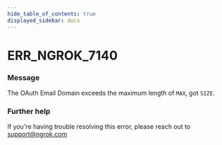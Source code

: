 ```yaml
---
hide_table_of_contents: true
displayed_sidebar: docs
---
```



# ERR_NGROK_7140

### Message

The OAuth Email Domain exceeds the maximum length of `MAX`, got `SIZE`.

### Further help

If you're having trouble resolving this error, please reach out to [support@ngrok.com](mailto:support@ngrok.com?subject=Help%20with%20ERR_NGROK_7140)

<ErrorDetails error="err_ngrok_7140" />
